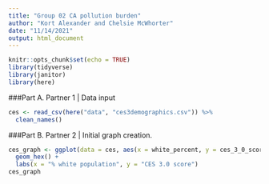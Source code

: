 ```yaml
---
title: "Group 02 CA pollution burden"
author: "Kort Alexander and Chelsie McWhorter"
date: "11/14/2021"
output: html_document
---
```


```r
knitr::opts_chunk$set(echo = TRUE)
library(tidyverse)
library(janitor)
library(here)
```

###Part A. Partner 1 | Data input

```r
ces <- read_csv(here("data", "ces3demographics.csv")) %>% 
  clean_names()
```

###Part B. Partner 2 | Initial graph creation. 

```r
ces_graph <- ggplot(data = ces, aes(x = white_percent, y = ces_3_0_score)) +
  geom_hex() +
  labs(x = "% white population", y = "CES 3.0 score")
ces_graph
```

